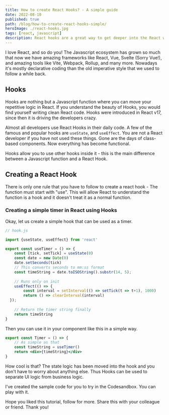 ```yaml
---
title: How to create React Hooks? - A simple guide
date: 2022-08-10
published: true
path: /blog/how-to-create-react-hooks-simple/
heroImage: ./react-hooks.jpg
tags: [react, javascript]
description: React hooks are a great way to get deeper into the React world. This post teaches you how you can create a simple hook timer using React. Click to read more.
---
```



I love React, and so do you! The Javascript ecosystem has grown so much that now we have amazing frameworks like React, Vue, Svelte (Sorry Vue!), and amazing tools like Vite, Webpack, Rollup, and many more. Nowadays it's mostly declarative coding than the old imperative style that we used to follow a while back.
## Hooks
Hooks are nothing but a Javascript function where you can move your repetitive logic in React. If you understand the beauty of Hooks, you would find yourself writing clean React code. Hooks were introduced in React v17, since then it is driving the developers crazy. 

Almost all developers use React Hooks in their daily code. A few of the famous and popular hooks are `useState`, and `useEffect`. You are not a React developer if you have not used these things. Gone are the days of class-based components. Now everything has become functional.

<Banner>Hooks allow you to use other hooks inside it - this is the main difference between a Javascript function and a React Hook.</Banner>

## Creating a React Hook
There is only one rule that you have to follow to create a react hook - 
The function must start with "use". This will allow React to understand the function is a hook and it doesn't treat it as a normal function.
### Creating a simple timer in React using Hooks
Okay, let us create a simple hook that can be used as a timer.

```js
// hook.js

import {useState, useEffect} from 'react'

export const useTimer = () => {
	const [tick, setTick] = useState(0)
	const date = new Date(0)
	date.setSeconds(tick)
	// This converts seconds to mm:ss format
	const timeString = date.toISOString().substr(14, 5);
	
	// Runs only on init
	useEffect(() => {
	    const interval = setInterval(() => setTick(t => t+1), 1000)
	    return () => clearInterval(interval)
  });
  
	// Return the timer string finally
	return timeString
}
```

Then you can use it in your component like this in a simple way.

```jsx
export const Timer = () => {
	// As simple as that
	const timeString = useTimer()
	return <div>{timeString}</div>
}
```

How cool is that? The state logic has been moved into the hook and you don't have to worry about anything else. Thus Hooks can be used to separate UI logic from business logic.

I've created the sample code for you to try in the Codesandbox. You can play with it.

<CodeSandbox codeSandboxId="usetimer-hook-cnt88o?fontsize=14&hidenavigation=1&module=%2Fsrc%2FuseTimer.js&theme=light"/>


Hope you liked this tutorial, follow for more. Share this with your colleague or friend. Thank you!